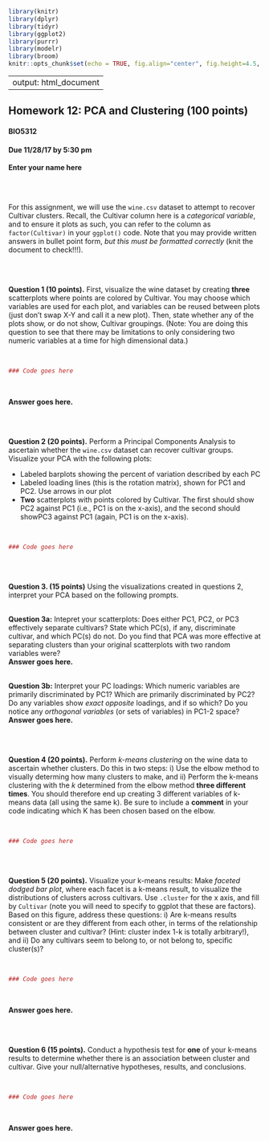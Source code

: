 ```r
library(knitr)
library(dplyr)
library(tidyr)
library(ggplot2)
library(purrr)
library(modelr)
library(broom)
knitr::opts_chunk$set(echo = TRUE, fig.align="center", fig.height=4.5, fig.width=4.5)
```
---
output: html_document
---

## Homework 12: PCA and Clustering (100 points)
#### BIO5312
#### Due 11/28/17 by 5:30 pm

**Enter your name here**


<br><br>

For this assignment, we will use the `wine.csv` dataset to attempt to recover Cultivar clusters. Recall, the Cultivar column here is a *categorical variable*, and to ensure it plots as such, you can refer to the column as `factor(Cultivar)` in your `ggplot()` code. Note that you may provide written answers in bullet point form, *but this must be formatted correctly* (knit the document to check!!!).


<br><br>


**Question 1 (10 points).** First, visualize the wine dataset by creating **three** scatterplots where points are colored by Cultivar. You may choose which variables are used for each plot, and variables can be reused between plots (just don't swap X-Y and call it a new plot). Then, state whether any of the plots show, or do not show, Cultivar groupings. (Note: You are doing this question to see that there may be limitations to only considering two numeric variables at a time for high dimensional data.)

<br>

```r

### Code goes here

```

<br>

**Answer goes here.**


<br><br>

**Question 2 (20 points).** Perform a Principal Components Analysis to ascertain whether the `wine.csv` dataset can recover cultivar groups. Visualize your PCA with the following plots:

+ Labeled barplots showing the percent of variation described by each PC
+ Labeled loading lines (this is the rotation matrix), shown for PC1 and PC2. Use arrows in our plot
+ **Two** scatterplots with points colored by Cultivar. The first should show PC2 against PC1 (i.e., PC1 is on the x-axis), and the second should showPC3 against PC1 (again, PC1 is on the x-axis).

<br>

```r

### Code goes here

```

<br><br>

**Question 3. (15 points)** Using the visualizations created in questions 2, interpret your PCA based on the following prompts.

<br>
**Question 3a:** Intepret your scatterplots: Does either PC1, PC2, or PC3 effectively separate cultivars? State which PC(s), if any, discriminate cultivar, and which PC(s) do not. Do you find that PCA was more effective at separating clusters than your original scatterplots with two random variables were?
<br>
**Answer goes here.**

<br>
**Question 3b:** Interpret your PC loadings: Which numeric variables are primarily discriminated by PC1? Which are primarily discriminated by PC2? Do any variables show *exact opposite* loadings, and if so which? Do you notice any *orthogonal variables* (or sets of variables) in PC1-2 space?
<br>
**Answer goes here.**

<br><br>

**Question 4 (20 points).** Perform *k-means clustering* on the wine data to ascertain whether clusters. Do this in two steps: i) Use the elbow method to visually determing how many clusters to make, and ii) Perform the k-means clustering with the *k* determined from the elbow method **three different times**. You should therefore end up creating 3 different variables of k-means data (all using the same k). Be sure to include a **comment** in your code indicating which K has been chosen based on the elbow.

<br>

```r

### Code goes here

```

<br><br>

**Question 5 (20 points).** Visualize your k-means results: Make  *faceted dodged bar plot*, where each facet is a k-means result, to visualize the distributions of clusters across cultivars. Use `.cluster` for the x axis, and fill by `Cultivar` (note you will need to specify to ggplot that these are factors). Based on this figure, address these questions: i) Are k-means results consistent or are they different from each other, in terms of the relationship between cluster and cultivar? (Hint: cluster index 1-k is totally arbitrary!), and ii) Do any cultivars seem to belong to, or not belong to, specific cluster(s)?

<br>

```r

### Code goes here

```

<br>

**Answer goes here.**


<br><br>


**Question 6 (15 points).**  Conduct a hypothesis test for **one** of your k-means results to determine whether there is an association between cluster and cultivar. Give your null/alternative hypotheses, results, and conclusions.

<br>

```r

### Code goes here

```

<br>

**Answer goes here.**


<br><br>




